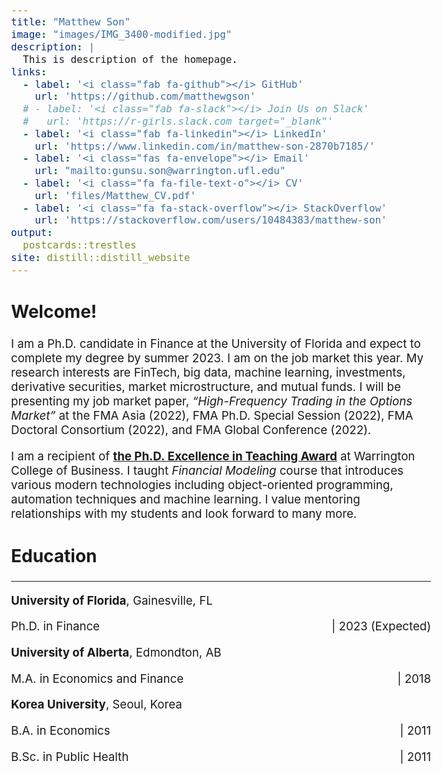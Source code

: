 ```yaml
---
title: "Matthew Son"
image: "images/IMG_3400-modified.jpg"
description: |
  This is description of the homepage.
links:
  - label: '<i class="fab fa-github"></i> GitHub'
    url: 'https://github.com/matthewgson'
  # - label: '<i class="fab fa-slack"></i> Join Us on Slack' 
  #   url: 'https://r-girls.slack.com target="_blank"'    
  - label: '<i class="fab fa-linkedin"></i> LinkedIn'
    url: 'https://www.linkedin.com/in/matthew-son-2870b7185/'
  - label: '<i class="fas fa-envelope"></i> Email'
    url: "mailto:gunsu.son@warrington.ufl.edu" 
  - label: '<i class="fa fa-file-text-o"></i> CV'
    url: 'files/Matthew_CV.pdf'
  - label: '<i class="fa fa-stack-overflow"></i> StackOverflow'
    url: 'https://stackoverflow.com/users/10484383/matthew-son'
output:
  postcards::trestles
site: distill::distill_website
---
```


<style type="text/css">
  body{
  font-size: 14pt;
}
</style>


## Welcome!


I am a Ph.D. candidate in Finance at the University of Florida and expect to complete my degree by summer 2023. I am on the job market this year. My research interests are FinTech, big data, machine learning, investments, derivative securities, market microstructure, and mutual funds. I will be presenting my job market paper, *“High-Frequency Trading in the Options Market”* at the FMA Asia (2022), FMA Ph.D. Special Session (2022), FMA Doctoral Consortium (2022), and FMA Global Conference (2022).


I am a recipient of [**the Ph.D. Excellence in Teaching Award**](https://news.warrington.ufl.edu/students/three-finance-and-accounting-phd-students-honored-with-teaching-awards/) at Warrington College of Business. I taught *Financial Modeling* course that introduces various modern technologies including object-oriented programming, automation techniques and machine learning. I value mentoring relationships with my students and look forward to many more.


## Education

----------


**University of Florida**, Gainesville, FL
<p style="text-align:left;">
    Ph.D. in Finance
    <span style="float:right;">
        | 2023 (Expected)  
    </span>
</p>
**University of Alberta**, Edmondton, AB
<p style="text-align:left;">
    M.A. in Economics and Finance
    <span style="float:right;">
        | 2018
    </span>
</p>
**Korea University**, Seoul, Korea
<p style="text-align:left;">
    B.A. in Economics
    <span style="float:right;">
        | 2011
    </span>
</p>
<p style="text-align:left;">
    B.Sc. in Public Health 
    <span style="float:right;">
        | 2011
    </span>
</p>







<!-- ## Resources -->

<!-- ### Distill -->

<!-- -   [Distill for R Markdown](https://rstudio.github.io/distill/) by JJ Allaire, Rich Iannone, Alison Presmanes Hill, Yihui Xie ORCID ID -->
<!-- -   [(Re-)introducing Distill for R Markdown](https://blog.rstudio.com/2020/12/07/distill/) blog post by Alison Hill and JJ Allaire -->
<!-- -   [M-F-E-O: postcards + distill](https://alison.rbind.io/post/2020-12-22-postcards-distill/) blog post by Alison Hill -->
<!-- -   [postcards package](https://github.com/seankross/postcards#postcards) by Sean Kross -->

<!-- ### Blogdown -->

<!-- -   [blogdown: Creating Websites with R Markdown](https://bookdown.org/yihui/blogdown/) by Yihui Xie, Amber Thomas, Alison Hill -->
<!-- -   Blog posts by Alison Hill -->
<!--     -   [Up & running with blogdown in 2021](https://alison.rbind.io/post/new-year-new-blogdown/) -->
<!--     -   [Unbreak your blogdown site](https://alison.rbind.io/post/2020-12-27-blogdown-checks/) -->
<!--     -   [Posts on Hugo](https://alison.rbind.io/categories/hugo/) -->

<!-- ## RStudio + GitHub -->

<!-- -   [Happy git and GitHub for the R useR](https://happygitwithr.com/) by Jenny Bryan, the STAT 545 TAs, Jim Hester -->


